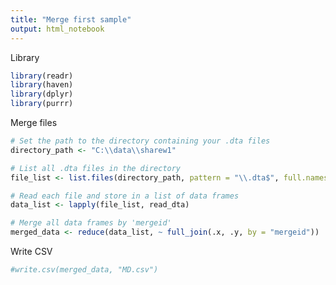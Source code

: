 ```yaml
---
title: "Merge first sample"
output: html_notebook
---
```


Library
```r
library(readr)
library(haven)
library(dplyr)
library(purrr)

```

Merge files
```r
# Set the path to the directory containing your .dta files
directory_path <- "C:\\data\\sharew1"

# List all .dta files in the directory
file_list <- list.files(directory_path, pattern = "\\.dta$", full.names = TRUE)

# Read each file and store in a list of data frames
data_list <- lapply(file_list, read_dta)

# Merge all data frames by 'mergeid'
merged_data <- reduce(data_list, ~ full_join(.x, .y, by = "mergeid"))

```


Write CSV
```r
#write.csv(merged_data, "MD.csv")
```
